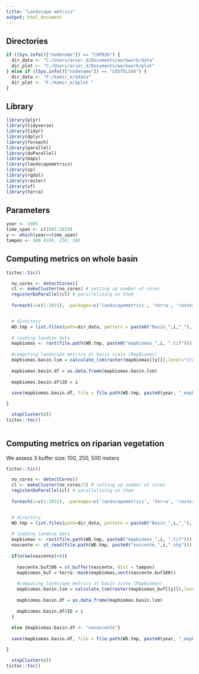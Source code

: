 ---
title: "Landscape metrics"
output: html_document
---

## Directories

```{r }

if ((Sys.info()["nodename"]) == "COP026") {
  dir_data <- "C:/Users/arvor_d/Documents/workwork/data"
  dir_plot <- "C:/Users/arvor_d/Documents/workwork/plot"
} else if ((Sys.info()["nodename"]) == "COSTELSV6") {
  dir_data <- "F:/kamir_e/$data"
  dir_plot <- "F:/kamir_e/$plot "
}

```

## Library

```{r }

library(plyr)
library(tidyverse)
library(tidyr)
library(dplyr)
library(foreach)
library(parallel)
library(doParallel)
library(maps)
library(landscapemetrics)
library(sp)
library(rgdal)
library(raster)
library(sf)
library(terra)

```

## Parameters

```{r }

year <- 1985
time_span <- c(1985:2019)
y <- which(year==time_span)
tampon <- 500 #100, 250, 500

```

## Computing metrics on whole basin

```{r }

tictoc::tic()

  no_cores <- detectCores()
  cl <- makeCluster(no_cores) # setting up number of cores
  registerDoParallel(cl) # parallelizing on them
  
  foreach(i=c(1:2031), .packages=c('landscapemetrics', 'terra', 'raster')) %dopar%  { 


  # directory
  WD.tmp = list.files(path=dir_data, pattern = paste0("Basin_",i,"_"), full.names = TRUE)
  
  # loading landuse data
  mapbiomas <- rast(file.path(WD.tmp, paste0("mapbiomas_",i, ".tif")))
  
  #computing landscape metrics at basin scale (MapBiomas)
  mapbiomas.basin.lsm = calculate_lsm(raster(mapbiomas[[y]]),level="class",metric = c("ca","pland","np"),directions =8)
  
  mapbiomas.basin.df = as.data.frame(mapbiomas.basin.lsm)
  
  mapbiomas.basin.df$ID = i
  
  save(mapbiomas.basin.df, file = file.path(WD.tmp, paste0(year, "_mapbiomas_lsm",i,".RData")))

}

  stopCluster(cl)
tictoc::toc()



```

## Computing metrics on riparian vegetation

We assess 3 buffer size: 100, 250, 500 meters

```{r }

tictoc::tic()

  no_cores <- detectCores()
  cl <- makeCluster(no_cores/2) # setting up number of cores
  registerDoParallel(cl) # parallelizing on them
  
  foreach(i=c(1:2031), .packages=c('landscapemetrics', 'terra', 'raster', 'sf')) %dopar%  { 


  # directory
  WD.tmp = list.files(path=dir_data, pattern = paste0("Basin_",i,"_"), full.names = TRUE)
  
  # loading landuse data
  mapbiomas <- rast(file.path(WD.tmp, paste0("mapbiomas_",i, ".tif")))
  nascente <- st_read(file.path(WD.tmp, paste0("nascente_",i,".shp"))) 
  
  if(nrow(nascente)>0){
    
    nascente.buf100 = st_buffer(nascente, dist = tampon)
    mapbiomas_buf = terra::mask(mapbiomas,vect(nascente.buf100))
  
    #computing landscape metrics at basin scale (MapBiomas)
    mapbiomas.basin.lsm = calculate_lsm(raster(mapbiomas_buf[[y]]),level="class",metric = c("ca","pland","np"),directions =8)
    
    mapbiomas.basin.df = as.data.frame(mapbiomas.basin.lsm)
    
    mapbiomas.basin.df$ID = i
  }
  
  else {mapbiomas.basin.df <- "nonascente"}
  
  save(mapbiomas.basin.df, file = file.path(WD.tmp, paste0(year, "_mapbiomas_lsm_buf",tampon, "_",i,".RData")))

}

  stopCluster(cl)
tictoc::toc()



```
